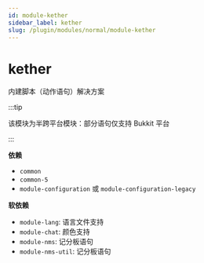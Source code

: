 ```yaml
---
id: module-kether
sidebar_label: kether
slug: /plugin/modules/normal/module-kether
---
```


# kether

内建脚本（动作语句）解决方案

:::tip

该模块为半跨平台模块：部分语句仅支持 Bukkit 平台

:::

**依赖**

- `common`
- `common-5`
- `module-configuration` 或 `module-configuration-legacy`

**软依赖**

- `module-lang`: 语言文件支持
- `module-chat`: 颜色支持
- `module-nms`: 记分板语句
- `module-nms-util`: 记分板语句